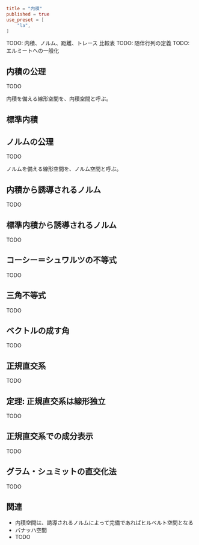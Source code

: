 ```toml
title = "内積"
published = true
use_preset = [
    "la",
]
```


TODO: 内積、ノルム、距離、トレース 比較表
TODO: 随伴行列の定義
TODO: エルミートへの一般化

## 内積の公理

TODO


内積を備える線形空間を、内積空間と呼ぶ。

## 標準内積

## ノルムの公理

TODO

ノルムを備える線形空間を、ノルム空間と呼ぶ。

## 内積から誘導されるノルム

TODO

## 標準内積から誘導されるノルム

TODO

## コーシー＝シュワルツの不等式

TODO

## 三角不等式

TODO

## ベクトルの成す角

TODO

## 正規直交系

TODO

## 定理: 正規直交系は線形独立

TODO

## 正規直交系での成分表示

TODO

## グラム・シュミットの直交化法

TODO


## 関連

- 内積空間は、誘導されるノルムによって完備であればヒルベルト空間となる
- バナッハ空間
- TODO

